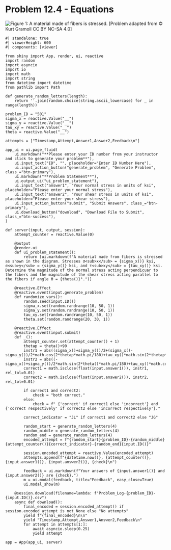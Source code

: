 # Problem 12.4 - Equations {.unnumbered}

![Figure 1: A material made of fibers is stressed. ](images/501.png){fig-alt="A material made from fibers is subjected to the stresses sigma_y, sigma_x, and tau_xy. The fibers are at an angle theta. "}
\[Problem adapted from © Kurt Gramoll CC BY NC-SA 4.0\]

```shinylive-python
#| standalone: true
#| viewerHeight: 600
#| components: [viewer]

from shiny import App, render, ui, reactive
import random
import asyncio
import io
import math
import string
from datetime import datetime
from pathlib import Path

def generate_random_letters(length):
    return ''.join(random.choice(string.ascii_lowercase) for _ in range(length))

problem_ID = "501"
sigma_x = reactive.Value("__")
sigma_y = reactive.Value("__")
tau_xy = reactive.Value("__")
theta = reactive.Value("__")

attempts = ["Timestamp,Attempt,Answer1,Answer2,Feedback\n"]

app_ui = ui.page_fluid(
    ui.markdown("**Please enter your ID number from your instructor and click to generate your problem**"),
    ui.input_text("ID", "", placeholder="Enter ID Number Here"),
    ui.input_action_button("generate_problem", "Generate Problem", class_="btn-primary"),
    ui.markdown("**Problem Statement**"),
    ui.output_ui("ui_problem_statement"),
    ui.input_text("answer1", "Your normal stress in units of ksi", placeholder="Please enter your normal stress"),
    ui.input_text("answer2", "Your shear stress in units of ksi", placeholder="Please enter your shear stress"),
    ui.input_action_button("submit", "Submit Answers", class_="btn-primary"),
    ui.download_button("download", "Download File to Submit", class_="btn-success"),
)

def server(input, output, session):
    attempt_counter = reactive.Value(0)

    @output
    @render.ui
    def ui_problem_statement():
        return [ui.markdown(f"A material made from fibers is stressed as shown in the diagram. Stresses σ<sub>x</sub> = {sigma_x()} ksi, σ<sub>y</sub> = {sigma_y()} ksi, and τ<sub>xy</sub> = {tau_xy()} ksi. Determine the magnitude of the normal stress acting perpendicuar to the fibers and the magnitude of the shear stress acting parallel to the fibers if angle Θ = {theta()}°.")]

    @reactive.Effect
    @reactive.event(input.generate_problem)
    def randomize_vars():
        random.seed(input.ID())
        sigma_x.set(random.randrange(10, 50, 1))
        sigma_y.set(random.randrange(10, 50, 1))
        tau_xy.set(random.randrange(10, 50, 1))
        theta.set(random.randrange(20, 30, 1))

    @reactive.Effect
    @reactive.event(input.submit)
    def _():
        attempt_counter.set(attempt_counter() + 1)
        thetap = theta()+90
        instr1 = abs((sigma_x()+sigma_y())/2+(sigma_x()-sigma_y())/2*math.cos(2*thetap*math.pi/180)+tau_xy()*math.sin(2*thetap*math.pi/180))
        instr2 = abs((-sigma_x()+sigma_y())/2*math.sin(2*theta()*math.pi/180)+tau_xy()*math.cos(2*theta()*math.pi/180))
        correct1 = math.isclose(float(input.answer1()), instr1, rel_tol=0.01)
        correct2 = math.isclose(float(input.answer2()), instr2, rel_tol=0.01)
    
        if correct1 and correct2:
            check = "both correct."
        else:
            check = f" {'correct' if correct1 else 'incorrect'} and {'correct respectively' if correct2 else 'incorrect respectively'}."
        
        correct_indicator = "JL" if correct1 and correct2 else "JG"

        random_start = generate_random_letters(4)
        random_middle = generate_random_letters(4)
        random_end = generate_random_letters(4)
        encoded_attempt = f"{random_start}{problem_ID}-{random_middle}{attempt_counter()}{correct_indicator}-{random_end}{input.ID()}"

        session.encoded_attempt = reactive.Value(encoded_attempt)
        attempts.append(f"{datetime.now()}, {attempt_counter()}, {input.answer1()}, {input.answer2()}, {check}\n")

        feedback = ui.markdown(f"Your answers of {input.answer1()} and {input.answer2()} are {check}.")
        m = ui.modal(feedback, title="Feedback", easy_close=True)
        ui.modal_show(m)

    @session.download(filename=lambda: f"Problem_Log-{problem_ID}-{input.ID()}.csv")
    async def download():
        final_encoded = session.encoded_attempt() if session.encoded_attempt is not None else "No attempts"
        yield f"{final_encoded}\n\n"
        yield "Timestamp,Attempt,Answer1,Answer2,Feedback\n"
        for attempt in attempts[1:]:
            await asyncio.sleep(0.25)
            yield attempt

app = App(app_ui, server)
```
